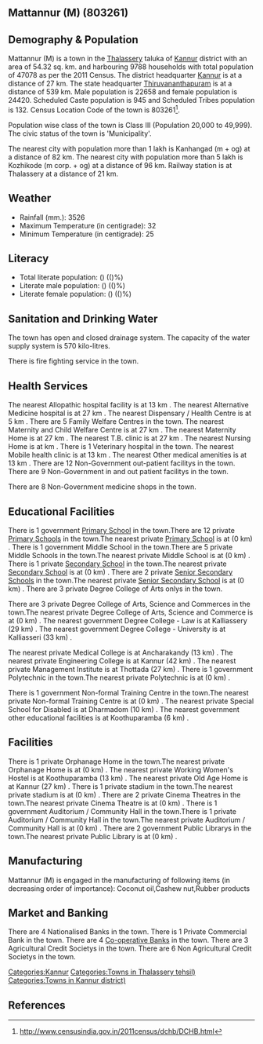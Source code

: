 {{Infobox settlement
| name=Mattannur (M)
| native_name=
| native_name_lang=
| other_name=
| nickname=
| settlement_type=Town
| image_skyline=
| image_alt=
| image_caption=
| pushpin_map=India Kerala
| pushpin_label_position=right
| pushpin_map_alt=
| pushpin_map_caption=Location in Kerala, India
| latd=
| latm=
| lats=
| latNS=
| longd=
| longm=
| longs=
| longEW=
| coordinates_display=inline,title
| subdivision_type=Country
| subdivision_name={{flag|India}}
| subdivision_type1=[[States and territories of India|State]]
| subdivision_name1=Kerala 
| subdivision_type2=[[List of districts of India|District]]
| subdivision_name2=Kannur
| subdivision_type3=Tahsil
| subdivision_name3=Thalassery
| website=
| established_title=<!-- Established -->
| established_date=
| founder=
| named_for=
| government_type=
| governing_body=
| unit_pref=Metric
| area_footnotes=
| area_rank=
| area_total_km2=54.32
| elevation_footnotes=
| elevation_m=
| population_total=47078
| population_as_of=2011
| population_rank=
| population_density_km2=866
| population_demonym=
| population_footnotes=
| demographics_type1=Languages=
| demographics1_title1=Official=
| demographics1_info1=[[Malayalam language|Malayalam]]
| timezone1=[[Indian Standard Time|IST]]
| utc_offset1==+5:30
| postal_code_type=[[Postal Index Number|PIN]]
| postal_code=
| area_code_type=Telephone code
| area_code=
| registration_plate=
| blank1_name_sec1=Nearest city
| blank1_info_sec1=[[Kanhangad  (m + og)]]
| blank2_name_sec1=[[Human sex ratio|Sex ratio]]
| blank2_info_sec1=1077
| blank3_name_sec1=Literacy
| blank3_info_sec1=()%
| blank1_name_sec2=[[2011 Census of India|2011 census]] code
| blank1_info_sec2=803261
| footnotes=
}}

== Mattannur (M) (803261) ==

== Demography & Population ==

Mattannur (M) is a town in the [[Thalassery]] taluka of [[Kannur]] district with an area of 54.32 sq. km. and harbouring 9788 households with total population of 47078 as per the 2011 Census. The district headquarter [[Kannur]] is at a distance of 27 km. The state headquarter [[Thiruvananthapuram]] is at a distance of 539 km. Male population is 22658 and female population is 24420. Scheduled Caste population is 945 and Scheduled Tribes population is 132. Census Location Code of the town is 803261<ref>http://www.censusindia.gov.in/2011census/dchb/DCHB.html</ref>.

Population wise class of the town is Class III (Population 20,000 to 49,999).
The civic status of the town is 'Municipality'.

The nearest city with population more than 1 lakh is Kanhangad  (m + og) at a distance of 82 km. The nearest city with population more than 5 lakh is Kozhikode (m corp. + og) at a distance of 96 km. Railway station is at Thalassery at a distance of 21 km.


== Weather ==  
* Rainfall (mm.): 3526 
* Maximum Temperature (in centigrade): 32
* Minimum Temperature (in centigrade): 25


== Literacy ==  
* Total literate population: () (()%)
* Literate male population: () (()%)
* Literate female population: () (()%)


== Sanitation and Drinking Water ==  
The town has open and closed drainage system.
The capacity of the water supply system is 570 kilo-litres.

There is fire fighting service in the town.


== Health Services ==
The nearest Allopathic hospital facility is at 13 km .
The nearest Alternative Medicine hospital is at 27 km .
The nearest Dispensary / Health Centre is at 5 km .
There are 5 Family Welfare Centres in the town.
The nearest Maternity and Child Welfare Centre is at 27 km .
The nearest Maternity Home is at 27 km .
The nearest T.B. clinic is at 27 km .
The nearest Nursing Home is at  km .
There is 1 Veterinary hospital in the town.
The nearest Mobile health clinic is at 13 km .
The nearest Other medical amenities is at 13 km .
There are 12 Non-Government out-patient facilitys in the town.
There are 9 Non-Government in and out patient facilitys in the town.

There are 8 Non-Government medicine shops in the town.


== Educational Facilities ==
There is 1 government [[Primary School]] in the town.There are 12 private [[Primary School]]s in the town.The nearest private [[Primary School]] is at  (0 km) .
There is 1 government Middle School in the town.There are 5 private Middle Schools in the town.The nearest private Middle School is at  (0 km) .
There is 1 private [[Secondary School]] in the town.The nearest private [[Secondary School]] is at  (0 km) .
There are 2 private [[Senior Secondary School]]s in the town.The nearest private [[Senior Secondary School]] is at  (0 km) .
There are 3 private Degree College of Arts onlys in the town. 
 
 
 
 
There are 3 private Degree College of Arts, Science and Commerces in the town.The nearest private Degree College of Arts, Science and Commerce is at  (0 km) .
The nearest government Degree College - Law is at Kalliassery (29 km) .
The nearest government Degree College - University is at Kalliasseri (33 km) .
 
The nearest private Medical College is at Ancharakandy (13 km) .
The nearest private Engineering College is at Kannur (42 km) .
The nearest private Management Institute is at Thottada  (27 km) .
There is 1 government Polytechnic in the town.The nearest private Polytechnic is at  (0 km) .
 
There is 1 government Non-formal Training Centre in the town.The nearest private Non-formal Training Centre is at  (0 km) .
The nearest private Special School for Disabled is at Dharmadom (10 km) .
The nearest government other educational facilities is at Koothuparamba (6 km) .


== Facilities ==
There is 1 private Orphanage Home in the town.The nearest private Orphanage Home is at  (0 km) .
The nearest private Working Women's Hostel is at Koothuparamba (13 km) .
The nearest private Old Age Home is at Kannur (27 km) .
There is 1 private stadium in the town.The nearest private stadium is at  (0 km) .
There are 2 private Cinema Theatres in the town.The nearest private Cinema Theatre is at  (0 km) .
There is 1 government Auditorium / Community Hall in the town.There is 1 private Auditorium / Community Hall in the town.The nearest private Auditorium / Community Hall is at  (0 km) .
There are 2 government Public Librarys in the town.The nearest private Public Library is at  (0 km) .


== Manufacturing ==
Mattannur (M) is engaged in the manufacturing of following items (in decreasing order of importance): Coconut oil,Cashew nut,Rubber products


== Market and Banking ==
There are 4 Nationalised Banks in the town.
There is 1 Private Commercial Bank in the town.
There are 4 [[Co-operative Bank]]s in the town.
There are 3 Agricultural Credit Societys in the town.
There are 6 Non Agricultural Credit Societys in the town.


[[Categories:Kannur]]
[[Categories:Towns in Thalassery tehsil)]]
[[Categories:Towns in Kannur district)]]


== References ==
{{Reflist}}


